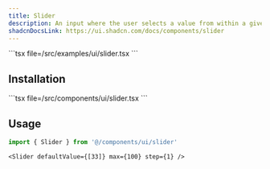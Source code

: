 ```yaml
---
title: Slider
description: An input where the user selects a value from within a given range.
shadcnDocsLink: https://ui.shadcn.com/docs/components/slider
---
```


<ComponentPreview component="slider">
  ```tsx file=<rootDir>/src/examples/ui/slider.tsx
  ```
</ComponentPreview>

## Installation

<Installation component="slider">
  ```tsx file=<rootDir>/src/components/ui/slider.tsx
  ```
</Installation>

## Usage

```ts
import { Slider } from '@/components/ui/slider'
```

```tsx
<Slider defaultValue={[33]} max={100} step={1} />
```